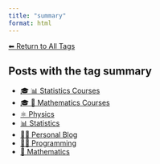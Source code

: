 ```yaml
---
title: "summary"
format: html
---
```


[⬅ Return to All Tags](../tags.qmd)

## Posts with the tag **summary**

- [🎓 📊 Statistics Courses](/posts/courses/statistics/index.html)
- [🎓 🧮 Mathematics Courses](/posts/courses/mathematics/index.html)
- [⚛️ Physics](/posts/physics/index.html)
- [📊 Statistics](/posts/statistics/index.html)
- [🧑‍🏫 Personal Blog](/posts/personal/index.html)
- [👨‍💻 Programming](/posts/programming/index.html)
- [🧮 Mathematics](/posts/mathematics/index.html)
